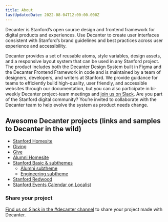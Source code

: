 ```yaml
---
title: About
lastUpdatedDate: 2022-08-04T12:00:00.000Z
---
```


Decanter is Stanford’s open source design and frontend framework for digital products and experiences. Use Decanter to create user interfaces consistent with Stanford’s brand guidelines and best practices across user experience and accessibility.

Decanter provides a set of reusable atoms, style variables, design assets, and a responsive layout system that can be used in any Stanford project. The product includes both  the Decanter Design System built in Figma and the Decanter Frontend Framework in code and is  maintained by a team of designers, developers, and writers at Stanford. We provide guidance for teams to efficiently build high-quality, user friendly, and accessible websites through our documentation, but you can also participate in bi-weekly Decanter project-team meetings and <a href="https://stanfordwebservices.slack.com/archives/C9SL2179B">join us on Slack</a>. Are you part of the Stanford digital community? You’re invited to collaborate with the Decanter team to help evolve the system as product needs change.

## Awesome Decanter projects (links and samples to Decanter in the wild)
- <a href="/">Stanford Homesite</a>
- <a href="https://giving.stanford.edu/">Giving</a>
- <a href="https://give.stanford.edu/">Give</a>
- <a href="https://alumni.stanford.edu">Alumni Homesite</a>
- <a href="">Stanford Basic & subthemes</a>
  - <a href="https://saauserguide.sites.stanford.edu/saa-site-building-guide/editor-access-saa-sites">Alumni subtheme</a>
  - <a href="https://engineering.stanford.edu/">Engineering subtheme</a>
- <a href="https://redwoodcity.stanford.edu/">Stanford Redwood</a>
- <a href="https://events.stanford.edu/">Stanford Events Calendar on Localist</a>

### Share your project
<a href="https://stanfordwebservices.slack.com/archives/C9SL2179B">Find us on Slack in the #decanter channel</a> to share your project made with Decanter.

